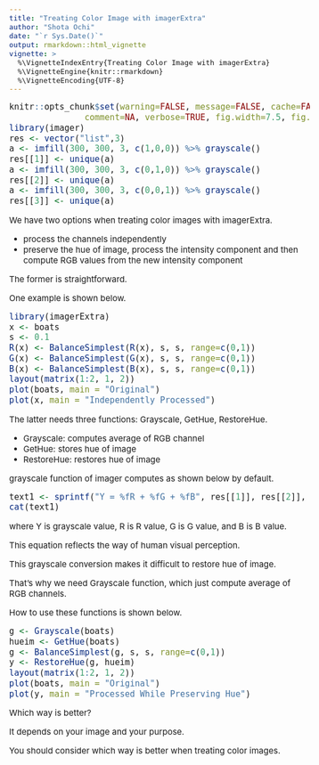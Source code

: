 ```yaml
---
title: "Treating Color Image with imagerExtra"
author: "Shota Ochi"
date: "`r Sys.Date()`"
output: rmarkdown::html_vignette
vignette: >
  %\VignetteIndexEntry{Treating Color Image with imagerExtra}
  %\VignetteEngine{knitr::rmarkdown}
  %\VignetteEncoding{UTF-8}
---
```


<style type="text/css">

body, td {
   font-size: 15px;
}
code.r{
  font-size: 15px;
}
pre {
  font-size: 15px
}
</style>

```r
knitr::opts_chunk$set(warning=FALSE, message=FALSE, cache=FALSE, 
               comment=NA, verbose=TRUE, fig.width=7.5, fig.height=5, dev='jpeg',dev.args=list(quality=50))	
library(imager)
res <- vector("list",3)
a <- imfill(300, 300, 3, c(1,0,0)) %>% grayscale()
res[[1]] <- unique(a)
a <- imfill(300, 300, 3, c(0,1,0)) %>% grayscale()
res[[2]] <- unique(a)
a <- imfill(300, 300, 3, c(0,0,1)) %>% grayscale()
res[[3]] <- unique(a)			   
```

We have two options when treating color images with imagerExtra.

* process the channels independently
* preserve the hue of image, process the intensity component and then compute RGB values from the new intensity component

The former is straightforward.

One example is shown below.

```r
library(imagerExtra)
x <- boats
s <- 0.1
R(x) <- BalanceSimplest(R(x), s, s, range=c(0,1))
G(x) <- BalanceSimplest(G(x), s, s, range=c(0,1))
B(x) <- BalanceSimplest(B(x), s, s, range=c(0,1))
layout(matrix(1:2, 1, 2))
plot(boats, main = "Original")
plot(x, main = "Independently Processed")
```
  
The latter needs three functions: Grayscale, GetHue, RestoreHue.

* Grayscale: computes average of RGB channel
* GetHue: stores hue of image
* RestoreHue: restores hue of image

grayscale function of imager computes as shown below by default.

```r
text1 <- sprintf("Y = %fR + %fG + %fB", res[[1]], res[[2]], res[[3]])
cat(text1)
```
where Y is grayscale value, R is R value, G is G value, and B is B value.

This equation reflects the way of human visual perception.

This grayscale conversion makes it difficult to restore hue of image.

That's why we need Grayscale function, which just compute average of RGB channels.

How to use these functions is shown below.

```r
g <- Grayscale(boats)
hueim <- GetHue(boats)
g <- BalanceSimplest(g, s, s, range=c(0,1))
y <- RestoreHue(g, hueim)
layout(matrix(1:2, 1, 2))
plot(boats, main = "Original")
plot(y, main = "Processed While Preserving Hue")
```

Which way is better?

It depends on your image and your purpose.

You should consider which way is better when treating color images.